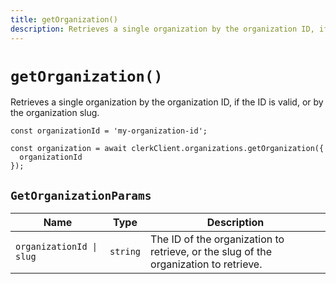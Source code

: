 ```yaml
---
title: getOrganization()
description: Retrieves a single organization by the organization ID, if the ID is valid, or by the organization slug.
---
```


# `getOrganization()`

Retrieves a single organization by the organization ID, if the ID is valid, or by the organization slug.

```tsx
const organizationId = 'my-organization-id';

const organization = await clerkClient.organizations.getOrganization({
  organizationId
});
```

## `GetOrganizationParams`

| Name | Type | Description |
| --- | --- | --- |
| `organizationId \| slug` | `string` | The ID of the organization to retrieve, or the slug of the organization to retrieve. |